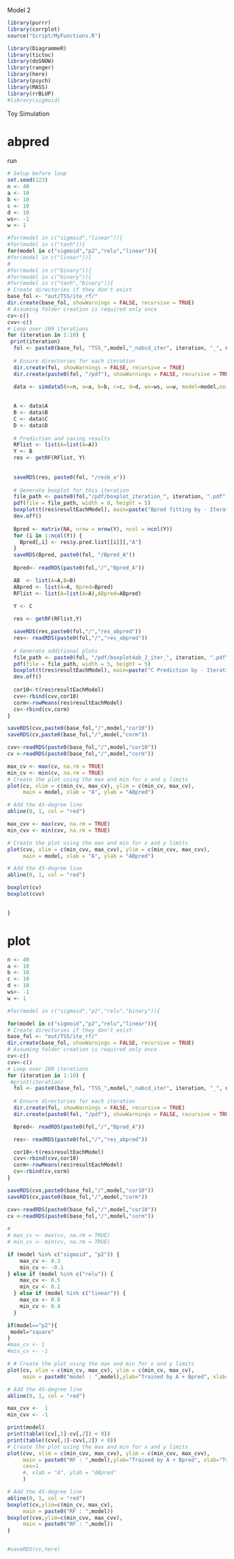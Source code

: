 
Model 2

```r
library(purrr)
library(corrplot)
source("Script/MyFunctions.R")

library(DiagrammeR)
library(tictoc)
library(doSNOW)
library(ranger)
library(here)
library(psych)
library(MASS)
library(rrBLUP)
#library(sigmoid)
```


Toy Simulation

# abpred


run
```r
# Setup before loop
set.seed(123)
n <- 40
a <- 10
b <- 10
c <- 10
d <- 10
ws<- -1
w <- 1

#for(model in c("sigmoid","linear")){
#for(model in c("tanh")){
for(model in c("sigmoid","p2","relu","linear")){
#for(model in c("linear")){
#
#for(model in c("binary")){
#for(model in c("binary")){
#for(model in c("tanh","binary")){
# Create directories if they don't exist
base_fol <- "out/TSS/ite_rf/"
dir.create(base_fol, showWarnings = FALSE, recursive = TRUE)
# Assuming folder creation is required only once
cv<-c()
cvv<-c()
# Loop over 100 iterations
for (iteration in 1:10) {
 print(iteration)
  fol <- paste0(base_fol, "TSS_",model,"_nabcd_iter", iteration, "_", n, a, b, c, d)
  
  # Ensure directories for each iteration
  dir.create(fol, showWarnings = FALSE, recursive = TRUE)
  dir.create(paste0(fol, "/pdf"), showWarnings = FALSE, recursive = TRUE)

  data <- simdata5(n=n, a=a, b=b, c=c, d=d, ws=ws, w=w, model=model,noise=0.1)
  
    
  A <- data$A
  B <- data$B
  C <- data$C
  D <- data$D
  
  # Prediction and saving results
  RFlist <- list(A=list(A=A))
  Y <- B
  res <- getRF(RFlist, Y)
  
  
  saveRDS(res, paste0(fol, "/resb_a"))
  
  # Generate boxplot for this iteration
  file_path <- paste0(fol,"/pdf/boxplot_iteration_", iteration, ".pdf")
  pdf(file = file_path, width = 8, height = 5)
  boxplot(t(res$resultEachModel), main=paste("Bpred fitting by - Iteration", iteration))
  dev.off()
  
  Bpred <- matrix(NA, nrow = nrow(Y), ncol = ncol(Y))
  for (i in 1:ncol(Y)) {
    Bpred[,i] <- res$y.pred.list[[i]][,"A"]
  }
  saveRDS(Bpred, paste0(fol, "/Bpred_A"))
  
  Bpred<- readRDS(paste0(fol,"/","Bpred_A"))

  AB  <- list(A=A,B=B)
  ABpred <- list(A=A, Bpred=Bpred)
  RFlist <- list(A=list(A=A),ABpred=ABpred)
  
  Y <- C

  res <- getRF(RFlist,Y)

  saveRDS(res,paste0(fol,"/","res_abpred"))
  res<- readRDS(paste0(fol,"/","res_abpred"))
  
  # Generate additional plots
  file_path <- paste0(fol, "/pdf/boxplot4ab_2_iter_", iteration, ".pdf")
  pdf(file = file_path, width = 5, height = 5)
  boxplot(t(res$resultEachModel), main=paste("C Prediction by - Iteration", iteration), ylim=c(0,0.8))
  dev.off()
  
  cor10<-t(res$resultEachModel)
  cvv<-rbind(cvv,cor10)
  corm<-rowMeans(res$resultEachModel)
  cv<-rbind(cv,corm)
}

saveRDS(cvv,paste0(base_fol,"/",model,"cor10"))
saveRDS(cv,paste0(base_fol,"/",model,"corm"))

cvv<-readRDS(paste0(base_fol,"/",model,"cor10"))
cv <-readRDS(paste0(base_fol,"/",model,"corm"))

max_cv <- max(cv, na.rm = TRUE)
min_cv <- min(cv, na.rm = TRUE)
# Create the plot using the max and min for x and y limits
plot(cv, xlim = c(min_cv, max_cv), ylim = c(min_cv, max_cv), 
     main = model, xlab = "A", ylab = "ABpred")

# Add the 45-degree line
abline(0, 1, col = "red")

max_cvv <- max(cvv, na.rm = TRUE)
min_cvv <- min(cvv, na.rm = TRUE)

# Create the plot using the max and min for x and y limits
plot(cvv, xlim = c(min_cvv, max_cvv), ylim = c(min_cvv, max_cvv), 
     main = model, xlab = "A", ylab = "ABpred")

# Add the 45-degree line
abline(0, 1, col = "red")

boxplot(cv)
boxplot(cvv)

 
}


```


# plot
```r
n <- 40
a <- 10
b <- 10
c <- 10
d <- 10
ws<- -1
w <- 1

#for(model in c("sigmoid","p2","relu","binary")){

for(model in c("sigmoid","p2","relu","linear")){
# Create directories if they don't exist
base_fol <- "out/TSS/ite_rf/"
dir.create(base_fol, showWarnings = FALSE, recursive = TRUE)
# Assuming folder creation is required only once
cv<-c()
cvv<-c()
# Loop over 100 iterations
for (iteration in 1:10) {
 #print(iteration)
  fol <- paste0(base_fol, "TSS_",model,"_nabcd_iter", iteration, "_", n, a, b, c, d)
  
  # Ensure directories for each iteration
  dir.create(fol, showWarnings = FALSE, recursive = TRUE)
  dir.create(paste0(fol, "/pdf"), showWarnings = FALSE, recursive = TRUE)

  Bpred<- readRDS(paste0(fol,"/","Bpred_A"))

  res<- readRDS(paste0(fol,"/","res_abpred"))

  cor10<-t(res$resultEachModel)
  cvv<-rbind(cvv,cor10)
  corm<-rowMeans(res$resultEachModel)
  cv<-rbind(cv,corm)
}

saveRDS(cvv,paste0(base_fol,"/",model,"cor10"))
saveRDS(cv,paste0(base_fol,"/",model,"corm"))

cvv<-readRDS(paste0(base_fol,"/",model,"cor10"))
cv <-readRDS(paste0(base_fol,"/",model,"corm"))
 
# 
# max_cv <- max(cv, na.rm = TRUE)
# min_cv <- min(cv, na.rm = TRUE)

if (model %in% c("sigmoid", "p2")) {
    max_cv <- 0.3
    min_cv <- -0.1
} else if (model %in% c("relu")) {
    max_cv <- 0.5
    min_cv <- 0.1
  } else if (model %in% c("linear")) {
    max_cv <- 0.8
    min_cv <- 0.4
  }

if(model=="p2"){
 model="square"
}
#max_cv <- 1
#min_cv <- -1

# # Create the plot using the max and min for x and y limits
plot(cv, xlim = c(min_cv, max_cv), ylim = c(min_cv, max_cv),
     main = paste0("model : ",model),ylab="Trained by A + Bpred", xlab="Trained by A")

# Add the 45-degree line
abline(0, 1, col = "red")

max_cvv <-  1
min_cvv <- -1

print(model)
print(table((cv[,1]-cv[,2]) < 0))
print(table((cvv[,1]-cvv[,2]) < 0))
# Create the plot using the max and min for x and y limits
plot(cvv, xlim = c(min_cvv, max_cvv), ylim = c(min_cvv, max_cvv), 
     main = paste0("RF : ",model),ylab="Trained by A + Bpred", xlab="Trained by A",
     cex=1
     #, xlab = "A", ylab = "ABpred"
     )

# Add the 45-degree line
abline(0, 1, col = "red")
boxplot(cv,ylim=c(min_cv, max_cv), 
     main = paste0("RF : ",model))
boxplot(cvv,ylim=c(min_cvv, max_cvv), 
     main = paste0("RF : ",model))
}


#saveRDS(cv,here)

```




